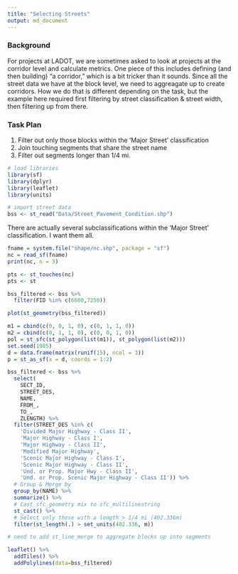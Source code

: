 ```yaml
---
title: "Selecting Streets"
output: md_document
---
```


### Background
For projects at LADOT, we are sometimes asked to look at projects at the corridor level and calculate metrics. One piece of this includes defining (and then building) "a corridor," which is a bit tricker than it sounds. Since all the street data we have at the block level, we need to aggreagate up to create corridors. How we do that is different depending on the task, but the example here required first filtering by street classification & street width, then filtering up from there.

### Task Plan

1. Filter out only those blocks within the 'Major Street' classification
2. Join touching segments that share the street name
3. Filter out segments longer than 1/4 mi.

```r
# load libraries
library(sf)
library(dplyr)
library(leaflet)
library(units)

# import street data
bss <- st_read("Data/Street_Pavement_Condition.shp")
```

There are actually several subclassifications within the 'Major Street' classification. I want them all.

```r
fname = system.file("shape/nc.shp", package = "sf")
nc = read_sf(fname)
print(nc, n = 3)
```

```r
pts <- st_touches(nc)
pts <- st
```



```r
bss_filtered <- bss %>%
  filter(FID %in% c(6600,7250))

plot(st_geometry(bss_filtered))
```
```r
m1 = cbind(c(0, 0, 1, 0), c(0, 1, 1, 0))
m2 = cbind(c(0, 1, 1, 0), c(0, 0, 1, 0))
pol = st_sfc(st_polygon(list(m1)), st_polygon(list(m2)))
set.seed(1985)
d = data.frame(matrix(runif(15), ncol = 3))
p = st_as_sf(x = d, coords = 1:2)

```


```r
bss_filtered <- bss %>%
  select(
    SECT_ID,
    STREET_DES,
    NAME,
    FROM_,
    TO_,
    ZLENGTH) %>%
  filter(STREET_DES %in% c(
    'Divided Major Highway - Class II',
    'Major Highway - Class I',
    'Major Highway - Class II',
    'Modified Major Highway',
    'Scenic Major Highway - Class I',
    'Scenic Major Highway - Class II',
    'Und. or Prop. Major Hwy - Class II',
    'Und. or Prop. Scenic Major Highway - Class II')) %>%
  # Group & Merge by 
  group_by(NAME) %>%
  summarize() %>%
  # Cast sfc_geometry mix to sfc_multilinestring
  st_cast() %>%
  # Select only those with a length > 1/4 mi (402.336m)
  filter(st_length(.) > set_units(402.336, m))

# need to add st_line_merge to aggregate blocks up into segments
```

```r
leaflet() %>%
  addTiles() %>%
  addPolylines(data=bss_filtered)
```

